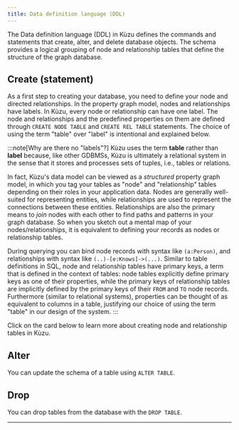 ```yaml
---
title: Data definition language (DDL)
---
```



The Data definition language (DDL) in Kùzu defines the commands and statements that create, alter,
and delete database objects. The schema provides a logical grouping of node and relationship tables
that define the structure of the graph database.

## Create (statement)

As a first step to creating your database, you need to define your node and directed relationships.
In the property graph model, nodes and relationships have labels. In Kùzu, every node or
relationship can have one label. The node and relationships and the predefined properties on them are
defined through `CREATE NODE TABLE` and `CREATE REL TABLE` statements.
The choice of using the term "table" over "label" is intentional and explained below.

:::note[Why are there no "labels"?]
Kùzu uses the term **table** rather than **label** because, like other GDBMSs, Kùzu is
ultimately a relational system in the sense that it stores and processes sets of tuples, i.e., tables
or relations.

In fact, Kùzu's data model can be viewed as a _structured_ property graph model, in
which you tag your tables as "node" and "relationship" tables depending on their roles in your
application data. Nodes are generally
well-suited for representing entities, while relationships are used to represent the
connections between these entities. Relationships are also the primary means to *join* nodes with each other to
find paths and patterns in your graph database. So when you sketch out a mental map of your
nodes/relationships, it is equivalent to defining your records as nodes or relationship tables.

During querying you can bind node records with syntax like `(a:Person)`, and relationships with syntax
like `(..)-[e:Knows]->(...)`. Similar to table definitions in SQL, node and relationship tables have
primary keys, a term that is defined in the context of tables: node tables explicitly define
primary keys as one of their properties, while the primary keys of relationship tables are
implicitly defined by the primary keys of their `FROM` and `TO` node records. Furthermore
(similar to relational systems), properties can be thought of as equivalent to columns in a table,
justifying our choice of using the term "table" in our design of the system.
:::


Click on the card below to learn more about creating node and relationship tables in Kùzu.

<LinkCard
    title="CREATE" href="/cypher/data-definition/create-table"
    description="Create node and relationship tables"
/>

## Alter

You can update the schema of a table using `ALTER TABLE`.

<LinkCard
    title="ALTER" href="/cypher/data-definition/alter"
    description="Update the schema of a node or relationship table"
/>

## Drop

You can drop tables from the database with the `DROP TABLE`.

<LinkCard
    title="DROP" href="/cypher/data-definition/drop"
    description="Drop node or relationship table"
/>

---
